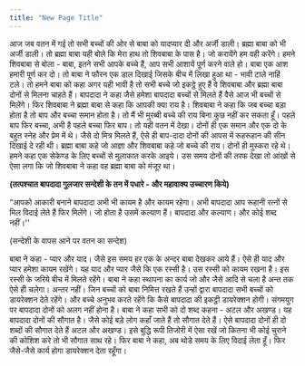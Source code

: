 ```yaml
---
title: "New Page Title"
---
```


आज जब वतन में गई तो सभी बच्चों की ओर से बाबा को यादप्यार दी और अर्जी डाली। ब्रह्मा बाबा को भी अर्जी डाली। तो ब्रह्मा बाबा यही बोले कि मेरा हाथ तो शिवबाबा के पास है। जो करायेंगे हम वही करेंगे। हमने शिवबाबा से बोला - बाबा, इतने सभी आपके बच्चे हैं, आप सभी आशायें पूर्ण करने वाले हो। बाबा एक आश हमारी पूर्ण कर दो। तो बाबा ने फौरन एक डाल दिखाई जिसके बीच में लिखा हुआ था - भावी टाले नाहिं टले। तो हमने बाबा को कहा अगर यही भावी है तो सभी बच्चे जो इकट्ठे हुए हैं वे शिवबाबा और ब्रह्मा बाबा दोनों से मिलना चाहते हैं। बापदादा ने कहा जैसे हमेशा बापदादा बच्चों से मिलते हैं वैसे आज भी बच्चों से मिलेंगे। फिर शिवबाबा ने ब्रह्मा बाबा से कहा कि आपकी क्या राय है। शिवबाबा ने कहा कि जब बच्चा बड़ा होता है तो बाप और बच्चा समान होता है। तो मैं भी मुरब्बी बच्चे की राय बिना कुछ नहीं कर सकता हूँ। पहले बाप फिर बच्चा, अभी है पहले बच्चा फिर बाप। तो यही वतन में देखा। दोनों ही एक समान और एक दो के बहुत स्नेह और प्रेम में थे। जैसे दो मित्र मिलते हैं, ऐसे ही बाप-दादा दोनों की आपस में रूहरूहान की सीन दिखाई दे रही थी। ब्रह्मा बाबा कहे जो आज्ञा और शिवबाबा कहे जो बच्चे की राय। दोनों ही मुस्करा रहे थे। हमने कहा एक सेकेण्ड के लिए बच्चों से मुलाकात करके आइये। उस समय दोनों की तरफ देखा तो आंखों से ऐसा लगा कि जो शिवबाबा ने कहा वह ब्रह्मा बाबा को मंजूर था।  

**(तत्पश्चात बापदादा गुलजार सन्देशी के तन में पधारे - और महावाक्य उच्चारण किये)**  

“आपको आकारी बनाने बापदादा अभी भी कायम है और कायम रहेगा। अभी बापदादा आप रूहानी रत्नों से मिल विदाई लेते हैं फिर मिलेंगे। जो होता है उसमें कल्याण हैं। बापदादा और कल्याण। और कोई शब्द नहीं।''  

(सन्देशी के वापस आने पर वतन का सन्देश)  

बाबा ने कहा - प्यार और याद। जैसे इस समय हर एक के अन्दर बाबा देखकर आये हैं। ऐसे ही याद और प्यार हमेशा कायम रखेंगे। यह याद और प्यार जैसे कि एक रस्सी है। उस रस्सी को कायम रखना है। इस रस्सी के जरिये बीच में मिलते रहेंगे। बाबा ने कहा स्थापना का कार्य जो और जैसे आदि से चला है अन्त तक ऐसे ही चलेगा। अन्तर नहीं। जिन बच्चों को बाबा निमित्त रखते हैं उन्हों द्वारा बापदादा सभी बच्चों को डायरेक्शन देते रहेंगे। और बच्चे अनुभव करते रहेंगे कि कैसे बापदादा की इकट्ठी डायरेक्शन होगी। संगमयुग पर बापदादा दोनों को अलग नहीं होना है। बाबा ने कहा सभी को दो शब्द कहना - अटल और अखण्ड। यह बापदादा दोनों की सौगात है। जैसे कोई बड़े लोग कहाँ जाते हैं तो सौगात देते हैं। ऐसे बापदादा दोनों ही दो शब्दों की सौगात देते हैं अटल और अखण्ड। इसे बुद्धि रूपी तिजोरी में ऐसा रखें जो कितना भी कोई चुराने की कोशिश करे तो भी सौगात साथ रहे। फिर बाबा ने कहा, अब थोडे समय के लिए विदाई लेता हूँ। फिर जैसे-जैसे कार्य होगा डायरेक्शन देता रहूँगा।